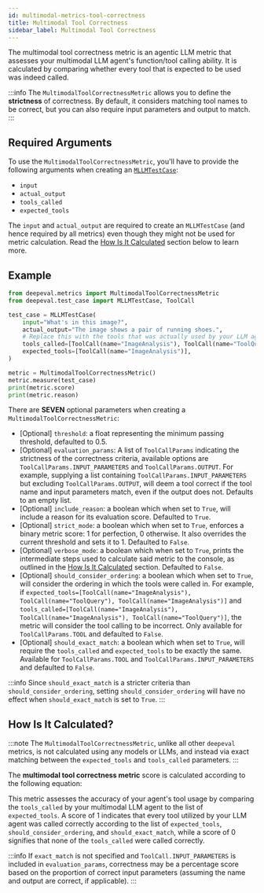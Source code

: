 ```yaml
---
id: multimodal-metrics-tool-correctness
title: Multimodal Tool Correctness
sidebar_label: Multimodal Tool Correctness
---
```



The multimodal tool correctness metric is an agentic LLM metric that assesses your multimodal LLM agent's function/tool calling ability. It is calculated by comparing whether every tool that is expected to be used was indeed called.

:::info
The `MultimodalToolCorrectnessMetric` allows you to define the **strictness** of correctness. By default, it considers matching tool names to be correct, but you can also require input parameters and output to match.
:::

## Required Arguments

To use the `MultimodalToolCorrectnessMetric`, you'll have to provide the following arguments when creating an [`MLLMTestCase`](/docs/evaluation-test-cases#mllm-test-case):

- `input`
- `actual_output`
- `tools_called`
- `expected_tools`

The `input` and `actual_output` are required to create an `MLLMTestCase` (and hence required by all metrics) even though they might not be used for metric calculation. Read the [How Is It Calculated](#how-is-it-calculated) section below to learn more.

## Example

```python
from deepeval.metrics import MultimodalToolCorrectnessMetric
from deepeval.test_case import MLLMTestCase, ToolCall

test_case = MLLMTestCase(
    input="What's in this image?",
    actual_output="The image shows a pair of running shoes.",
    # Replace this with the tools that was actually used by your LLM agent
    tools_called=[ToolCall(name="ImageAnalysis"), ToolCall(name="ToolQuery")],
    expected_tools=[ToolCall(name="ImageAnalysis")],
)

metric = MultimodalToolCorrectnessMetric()
metric.measure(test_case)
print(metric.score)
print(metric.reason)
```

There are **SEVEN** optional parameters when creating a `MultimodalToolCorrectnessMetric`:

- [Optional] `threshold`: a float representing the minimum passing threshold, defaulted to 0.5.
- [Optional] `evaluation_params`: A list of `ToolCallParams` indicating the strictness of the correctness criteria, available options are `ToolCallParams.INPUT_PARAMETERS` and `ToolCallParams.OUTPUT`. For example, supplying a list containing `ToolCallParams.INPUT_PARAMETERS` but excluding `ToolCallParams.OUTPUT`, will deem a tool correct if the tool name and input parameters match, even if the output does not. Defaults to an empty list.
- [Optional] `include_reason`: a boolean which when set to `True`, will include a reason for its evaluation score. Defaulted to `True`.
- [Optional] `strict_mode`: a boolean which when set to `True`, enforces a binary metric score: 1 for perfection, 0 otherwise. It also overrides the current threshold and sets it to 1. Defaulted to `False`.
- [Optional] `verbose_mode`: a boolean which when set to `True`, prints the intermediate steps used to calculate said metric to the console, as outlined in the [How Is It Calculated](#how-is-it-calculated) section. Defaulted to `False`.
- [Optional] `should_consider_ordering`: a boolean which when set to `True`, will consider the ordering in which the tools were called in. For example, if `expected_tools=[ToolCall(name="ImageAnalysis"), ToolCall(name="ToolQuery"), ToolCall(name="ImageAnalysis")]` and `tools_called=[ToolCall(name="ImageAnalysis"), ToolCall(name="ImageAnalysis"), ToolCall(name="ToolQuery")]`, the metric will consider the tool calling to be incorrect. Only available for `ToolCallParams.TOOL` and defaulted to `False`.
- [Optional] `should_exact_match`: a boolean which when set to `True`, will require the `tools_called` and `expected_tools` to be exactly the same. Available for `ToolCallParams.TOOL` and `ToolCallParams.INPUT_PARAMETERS` and defaulted to `False`.

:::info
Since `should_exact_match` is a stricter criteria than `should_consider_ordering`, setting `should_consider_ordering` will have no effect when `should_exact_match` is set to `True`.
:::

## How Is It Calculated?

:::note
The `MultimodalToolCorrectnessMetric`, unlike all other `deepeval` metrics, is not calculated using any models or LLMs, and instead via exact matching between the `expected_tools` and `tools_called` parameters.
:::

The **multimodal tool correctness metric** score is calculated according to the following equation:

<Equation
  formula="\text{Tool Correctness} = \frac{\text{Number of Correctly Used Tools (or Correct Input Parameters/Outputs)}}{\text{Total Number of Expected Tools}}
"
/>

This metric assesses the accuracy of your agent's tool usage by comparing the `tools_called` by your multimodal LLM agent to the list of `expected_tools`. A score of 1 indicates that every tool utilized by your LLM agent was called correctly according to the list of `expected_tools`, `should_consider_ordering`, and `should_exact_match`, while a score of 0 signifies that none of the `tools_called` were called correctly.

:::info
If `exact_match` is not specified and `ToolCall.INPUT_PARAMETERS` is included in `evaluation_params`, correctness may be a percentage score based on the proportion of correct input parameters (assuming the name and output are correct, if applicable).
:::
